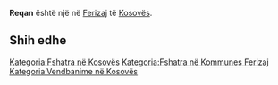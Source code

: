 {{Fshat në 
 | Emri                = Reqan
 | EmriAlt                = 
 | NAME_SHORT_FORM=      
 | NAME_GENERIC=      
 | NAME_SORT_NAME_RO=      REQAN
 | FULL_NAME_RO = Reqan
 | FULL_NAME_ND_RO=Reqan
 | SORT_NAME_RG=REQAN
 | FULL_NAME_RG=Reqan
 | FULL_NAME_ND_RG=Reqan
 | SRP_NAME_SHORT_FORM=      
 | SRP_NAME_GENERIC=      
 | SRP_NAME_SORT_NAME_RO=      
 | SRP_FULL_NAME_RO = 
 | SRP_FULL_NAME_ND_RO=
 | SRP_SORT_NAME_RG=
 | SRP_FULL_NAME_RG=
 | SRP_FULL_NAME_ND_RG=
 | Emri (Rasa dhanore) = 
 | Figura              = 
 | Shteti              = Kosovo
 | Komuna              = Ferizaj
 | Kodi postar         = 
 | Sipërfaqja          = 

 | Popullsia           = 

 | Regj. i popullsisë  = 
 | Dend. e popullsisë  = 
 | Faqja zyrtare       = 
 <!--- Koordinatat ----> 
 | Gjerësia            = 42.359167
 | Gjatësia            = 20.8675
 | Lartësia            = 
}}
'''Reqan''' është një [[]] në [[Ferizaj]] të [[Kosovës]].

<!-- == Gjeografia == -->
<!-- == Historia == -->
<!-- == Demografia == -->
== Shih edhe ==
{{Komuna Ferizaj}}
{{Kosovo-Administrata-Cung}}

[[Kategoria:Fshatra në Kosovës]]
[[Kategoria:Fshatra në Kommunes Ferizaj]]
[[Kategoria:Vendbanime në Kosovës]]